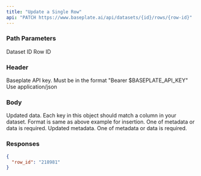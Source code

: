 ```yaml
---
title: "Update a Single Row"
api: "PATCH https://www.baseplate.ai/api/datasets/{id}/rows/{row-id}"
---
```


### Path Parameters

<ParamField path="id" type="string" required>
  Dataset ID
</ParamField>

<ParamField path="row-id" type="string" required>
  Row ID
</ParamField>

### Header

<ParamField header="Authorization" type="string" required>
  Baseplate API key. Must be in the format "Bearer $BASEPLATE_API_KEY"
</ParamField>

<ParamField header="Content-Type" type="string">
  Use application/json
</ParamField>

### Body

<ParamField body="data" type="object" required>
  Updated data. Each key in this object should match a column in your dataset.
  Format is same as above example for insertion. One of metadata or data is
  required.
</ParamField>

<ParamField body="metadata" type="object" required>
  Updated metadata. One of metadata or data is required.
</ParamField>

### Responses

<Tab title="🟢 200: OK">

```json
{
  "row_id": "218981"
}
```

</Tab>
